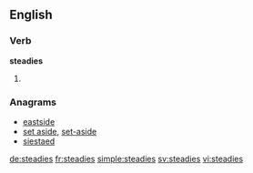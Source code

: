 ==English==

===Verb===
'''steadies'''

# {{third-person singular of|steady}}

===Anagrams===
* [[eastside#English|eastside]]
* [[set aside#English|set aside]], [[set-aside#English|set-aside]]
* [[siestaed#English|siestaed]]

[[de:steadies]]
[[fr:steadies]]
[[simple:steadies]]
[[sv:steadies]]
[[vi:steadies]]